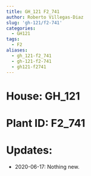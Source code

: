 ```yaml
---
title: GH_121 F2_741
author: Roberto Villegas-Diaz
slug: 'gh-121/f2-741'
categories:
  - GH121
tags:
  - F2
aliases:
  - gh_121-f2_741
  - gh-121-f2-741
  - gh121-f2741
---
```


# **House**: GH_121
# **Plant ID**: F2_741
# **Updates**: 
 - 2020-06-17: Nothing new.
